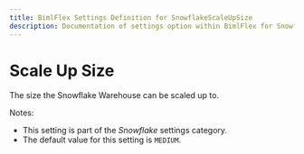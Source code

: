 ```yaml
---
title: BimlFlex Settings Definition for SnowflakeScaleUpSize
description: Documentation of settings option within BimlFlex for SnowflakeScaleUpSize
---
```

<head>
  <meta name="varigenceProduct" content="BimlFlex"></meta>
  <meta name="varigenceArticleType" content="Reference"></meta>
</head>

# Scale Up Size

The size the Snowflake Warehouse can be scaled up to.

Notes:

* This setting is part of the *Snowflake* settings category.
* The default value for this setting is `MEDIUM`.
